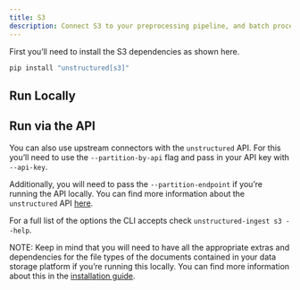 ```yaml
---
title: S3 
description: Connect S3 to your preprocessing pipeline, and batch process all your documents using `unstructured-ingest` to store structured outputs locally on your filesystem.
---
```


First you’ll need to install the S3 dependencies as shown here.

```bash
pip install "unstructured[s3]"

```


## Run Locally


<CodeGroup>

  <S3Sh />

  <S3Py />

</CodeGroup>


## Run via the API

You can also use upstream connectors with the `unstructured` API. For this you’ll need to use the `--partition-by-api` flag and pass in your API key with `--api-key`.


<CodeGroup>

  <S3APISh />

  <S3APIPy />

</CodeGroup>


Additionally, you will need to pass the `--partition-endpoint` if you’re running the API locally. You can find more information about the `unstructured` API [here](https://github.com/Unstructured-IO/unstructured-api).

For a full list of the options the CLI accepts check `unstructured-ingest s3 --help`.

NOTE: Keep in mind that you will need to have all the appropriate extras and dependencies for the file types of the documents contained in your data storage platform if you’re running this locally. You can find more information about this in the [installation guide](/open-source/installation/overview).